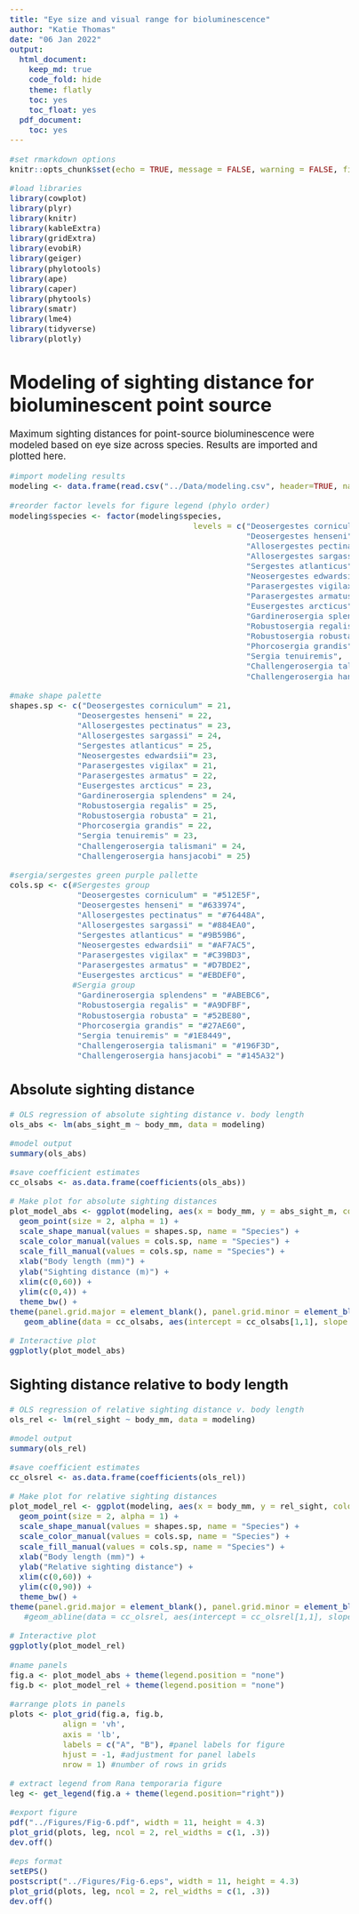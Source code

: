 ```yaml
---
title: "Eye size and visual range for bioluminescence"
author: "Katie Thomas"
date: "06 Jan 2022"
output:
  html_document:
    keep_md: true
    code_fold: hide
    theme: flatly
    toc: yes
    toc_float: yes
  pdf_document:
    toc: yes
---
```


<style type="text/css">

body{ /* Normal  */
      font-size: 17px;
  }
  
</style>


```r

#set rmarkdown options
knitr::opts_chunk$set(echo = TRUE, message = FALSE, warning = FALSE, fig.height = 5, fig.width = 8, attr.output='style="max-height: 300px;"') 

#load libraries
library(cowplot)
library(plyr)
library(knitr)
library(kableExtra)
library(gridExtra)
library(evobiR)
library(geiger)
library(phylotools)
library(ape)
library(caper)
library(phytools)
library(smatr)
library(lme4)
library(tidyverse)
library(plotly)
```

# Modeling of sighting distance for bioluminescent point source

Maximum sighting distances for point-source bioluminescence were modeled based on eye size across species. Results are imported and plotted here. 

```r
#import modeling results
modeling <- data.frame(read.csv("../Data/modeling.csv", header=TRUE, na.strings=c("", "NA", " ", stringsAsFactors = FALSE)))
```

```r

#reorder factor levels for figure legend (phylo order)
modeling$species <- factor(modeling$species, 
                                      levels = c("Deosergestes corniculum",
                                                 "Deosergestes henseni",
                                                 "Allosergestes pectinatus",
                                                 "Allosergestes sargassi",
                                                 "Sergestes atlanticus",
                                                 "Neosergestes edwardsii",
                                                 "Parasergestes vigilax",
                                                 "Parasergestes armatus",
                                                 "Eusergestes arcticus",
                                                 "Gardinerosergia splendens",
                                                 "Robustosergia regalis",
                                                 "Robustosergia robusta",
                                                 "Phorcosergia grandis",
                                                 "Sergia tenuiremis",
                                                 "Challengerosergia talismani",
                                                 "Challengerosergia hansjacobi"))

#make shape palette
shapes.sp <- c("Deosergestes corniculum" = 21,
              "Deosergestes henseni" = 22, 
              "Allosergestes pectinatus" = 23, 
              "Allosergestes sargassi" = 24,
              "Sergestes atlanticus" = 25, 
              "Neosergestes edwardsii"= 23,
              "Parasergestes vigilax" = 21, 
              "Parasergestes armatus" = 22,
              "Eusergestes arcticus" = 23, 
              "Gardinerosergia splendens" = 24, 
              "Robustosergia regalis" = 25, 
              "Robustosergia robusta" = 21, 
              "Phorcosergia grandis" = 22,
              "Sergia tenuiremis" = 23,
              "Challengerosergia talismani" = 24,
              "Challengerosergia hansjacobi" = 25)

#sergia/sergestes green purple pallette
cols.sp <- c(#Sergestes group
              "Deosergestes corniculum" = "#512E5F",
              "Deosergestes henseni" = "#633974",
              "Allosergestes pectinatus" = "#76448A",
              "Allosergestes sargassi" = "#884EA0",
              "Sergestes atlanticus" = "#9B59B6",
              "Neosergestes edwardsii" = "#AF7AC5",
              "Parasergestes vigilax" = "#C39BD3",
              "Parasergestes armatus" = "#D7BDE2",
              "Eusergestes arcticus" = "#EBDEF0",
             #Sergia group
              "Gardinerosergia splendens" = "#ABEBC6",
              "Robustosergia regalis" = "#A9DFBF",
              "Robustosergia robusta" = "#52BE80",
              "Phorcosergia grandis" = "#27AE60",
              "Sergia tenuiremis" = "#1E8449",
              "Challengerosergia talismani" = "#196F3D",
              "Challengerosergia hansjacobi" = "#145A32")
```

## Absolute sighting distance

```r
# OLS regression of absolute sighting distance v. body length
ols_abs <- lm(abs_sight_m ~ body_mm, data = modeling)

#model output
summary(ols_abs)

#save coefficient estimates
cc_olsabs <- as.data.frame(coefficients(ols_abs))

# Make plot for absolute sighting distances
plot_model_abs <- ggplot(modeling, aes(x = body_mm, y = abs_sight_m, color =  species, shape = species, fill = species)) + 
  geom_point(size = 2, alpha = 1) + 
  scale_shape_manual(values = shapes.sp, name = "Species") + 
  scale_color_manual(values = cols.sp, name = "Species") +
  scale_fill_manual(values = cols.sp, name = "Species") +
  xlab("Body length (mm)") + 
  ylab("Sighting distance (m)") + 
  xlim(c(0,60)) +
  ylim(c(0,4)) +
  theme_bw() +
theme(panel.grid.major = element_blank(), panel.grid.minor = element_blank(), legend.text = element_text(face = "italic")) +
   geom_abline(data = cc_olsabs, aes(intercept = cc_olsabs[1,1], slope = cc_olsabs[2,1]), linetype = "solid")

# Interactive plot
ggplotly(plot_model_abs)

```

## Sighting distance relative to body length

```r
# OLS regression of relative sighting distance v. body length
ols_rel <- lm(rel_sight ~ body_mm, data = modeling)

#model output
summary(ols_rel)

#save coefficient estimates
cc_olsrel <- as.data.frame(coefficients(ols_rel))

# Make plot for relative sighting distances
plot_model_rel <- ggplot(modeling, aes(x = body_mm, y = rel_sight, color =  species, shape = species, fill = species)) + 
  geom_point(size = 2, alpha = 1) + 
  scale_shape_manual(values = shapes.sp, name = "Species") + 
  scale_color_manual(values = cols.sp, name = "Species") +
  scale_fill_manual(values = cols.sp, name = "Species") +
  xlab("Body length (mm)") + 
  ylab("Relative sighting distance") + 
  xlim(c(0,60)) +
  ylim(c(0,90)) +
  theme_bw() +
theme(panel.grid.major = element_blank(), panel.grid.minor = element_blank(), legend.text = element_text(face = "italic")) 
   #geom_abline(data = cc_olsrel, aes(intercept = cc_olsrel[1,1], slope = cc_olsrel[2,1]), linetype = "dashed", color = "gray")

# Interactive plot
ggplotly(plot_model_rel)
```
```r

#name panels
fig.a <- plot_model_abs + theme(legend.position = "none") 
fig.b <- plot_model_rel + theme(legend.position = "none") 

#arrange plots in panels
plots <- plot_grid(fig.a, fig.b,
           align = 'vh', 
           axis = 'lb',
           labels = c("A", "B"), #panel labels for figure
           hjust = -1, #adjustment for panel labels
           nrow = 1) #number of rows in grids

# extract legend from Rana temporaria figure
leg <- get_legend(fig.a + theme(legend.position="right"))

#export figure
pdf("../Figures/Fig-6.pdf", width = 11, height = 4.3)
plot_grid(plots, leg, ncol = 2, rel_widths = c(1, .3))
dev.off()

#eps format
setEPS()
postscript("../Figures/Fig-6.eps", width = 11, height = 4.3)
plot_grid(plots, leg, ncol = 2, rel_widths = c(1, .3))
dev.off()
```

